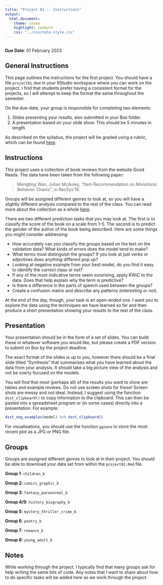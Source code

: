 ```yaml
---
title: "Project 01 -- Instructions"
output:
  html_document:
    theme: cosmo
    highlight: zenburn
    css: "../css/note-style.css"
---
```


```r
```

**Due Date**: 01 February 2023

## General Instructions

This page outlines the instructions for the first project. You should
have a file `project01.Rmd` in your RStudio workspace where you can
work on the project. I find that students prefer having a consistent
format for the projects, so I will attempt to keep the format the same
throughout the semester.

On the due-date, your group is responsible for completing two elements:

1. Slides presenting your results, also submitted in your Box folder.
2. A presentation based on your slide show. This should be 5 minutes in length.

As described on the syllabus, the project will be graded using a rubric, which
can be found [here](../extra/project_rubric.pdf).

## Instructions

This project uses a collection of book reviews from the website Good Reads.
The data have been taken from the following paper:

> Mengting Wan, Julian McAuley, "Item Recommendation on Monotonic Behavior Chains",
> in RecSys'18.

Groups will be assigned different genres to look at, so you will have a slightly
different analysis compared to the rest of the class. You can read more about
the collection as a whole [here](https://sites.google.com/eng.ucsd.edu/ucsdbookgraph/home#h.p_VCP_qovwtnn1).

There are two different prediction tasks that you may look at. The first is to
classify the score of the book on a scale from 1-5. The second is to predict
the gender of the author of the book being described. Here are some things you
might consider addressing:

- How accurately can you classify the groups based on the text on the
validation data? What kinds of errors does the model tend to make?
- What terms most distinguish the groups? If you look at just verbs or
adjectives does anything different pop up?
- Looking at negative example from your best model, do you find it easy to
identify the correct class or not?
- If any of the most indicative terms seem surprising, apply KWiC to the
data. Does that help explain why the term is predictive?
- Is there a difference in the parts of speech used between the groups?
- Create a confusion matrix and describe any patterns (interesting or not).

At the end of the day, though, your task is an open-ended one. I want you to
explore the data using the techniques we have learned so far and then produce
a short presentation showing your results to the rest of the class.

## Presentation

Your presentation should be in the form of a set of slides. You can build these
in whatever software you would like, but please create a PDF version to submit
on Box by the project deadline.

The exact format of the slides is up to you, however there should be a final
slide titled "Synthesis" that summarises what you have learned about the data
from your analysis. It should take a big picture view of the analysis and not
be overly focused on the models.

You will find that most (perhaps all) of the results you want to show are
tables and example reviews. Do not use screen shots for these! Screen shots are
messy and not ideal. Instead, I suggest using the function `dsst_clipboard()`
to copy information to the clipboard. This can then be pasted into a spreadsheet
program or (in some cases) directly into a presentation. For example:

```r
dsst_neg_examples(model) %>% dsst_clipboard()
```

For visualisations, you should use the function `ggsave` to store the
most recent plot as a JPG or PNG file.

## Groups

Groups are assigned different genres to look at in their project. You
should be able to download your data set from within the `project01.Rmd` file.

**Group 1**: `children_b`

**Group 2**: `comics_graphic_b`

**Group 3**: `fantasy_paranormal_b`

**Group 4/9**: `history_biography_b`

**Group 5**: `mystery_thriller_crime_b`

**Group 6**: `poetry_b`

**Group 7**: `romance_b`

**Group 8**: `young_adult_b`

## Notes

While working through the project, I typically find that many groups ask for
help writing the same bits of code. Any notes that I want to share about how
to do specific tasks will be added here as we work through the project.
